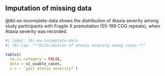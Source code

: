 ## Imputation of missing data {.appendix}

@tbl-ex-incomplete-data shows the distribution of Ataxia severity among
study participants with Fragile X premutation (55-199 CGG repeats),
when Ataxia severity was recorded.

```r
#| label: tbl-ex-incomplete-data
#| tbl-cap: "**Distribution of ataxia severity among cases.**"

table1(
  na.is.category = FALSE,
  data = v1_usable_cases,
  x = ~ `gait ataxia severity*`)
```
